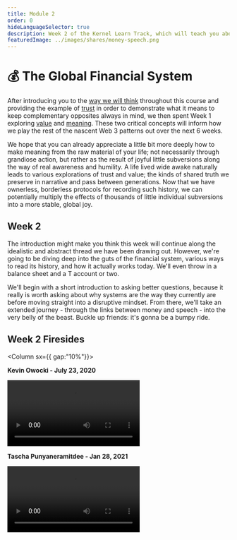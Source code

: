 ```yaml
---
title: Module 2
order: 0
hideLanguageSelector: true
description: Week 2 of the Kernel Learn Track, which will teach you about the history and make-up of the current global financial system and how we can think about augmenting and improving it with a better web.
featuredImage: ../images/shares/money-speech.png
---
```


# 💰 The Global Financial System

After introducing you to the [way we will think](/learn/module-0/play-of-pattern) throughout 
this course and providing the example of [trust](/learn/module-0/trust/) in order to demonstrate 
what it means to keep complementary opposites always in mind, we then spent Week 1 exploring 
[value](/learn/module-1/value/) and [meaning](/learn/module-1/meaning/). These two critical 
concepts will inform how we play the rest of the nascent Web 3 patterns out over the next 6 weeks. 

We hope that you can already appreciate a little bit more deeply how to make meaning from the 
raw material of your life; not necessarily through grandiose action, but rather as the result of 
joyful little subversions along the way of real awareness and humility. A life lived wide awake 
naturally leads to various explorations of trust and value; the kinds of shared truth we preserve 
in narrative and pass between generations. Now that we have ownerless, borderless protocols for 
recording such history, we can potentially multiply the effects of thousands of little 
individual subversions into a more stable, global joy.

## Week 2

The introduction might make you think this week will continue along the idealistic and abstract 
thread we have been drawing out. However, we're going to be diving deep into the guts of the 
financial system, various ways to read its history, and how it actually works today. We'll even 
throw in a balance sheet and a T account or two.  

We'll begin with a short introduction to asking better questions, because it really is worth 
asking about why systems are the way they currently are before moving straight into a disruptive 
mindset. From there, we'll take an extended journey - through the links between money and 
speech - into the very belly of the beast. Buckle up friends: it's gonna be a bumpy ride.

## Week 2 Firesides

<Column sx={{ gap:"10%"}}>

<Box>

**Kevin Owocki - July 23, 2020**

<Video src="https://www.youtube.com/embed/1tHQ9K5Oj9s?start=380" />

</Box>

<Box>

**Tascha Punyaneramitdee - Jan 28, 2021**

<Video src="https://www.youtube.com/embed/pCHVmUz8maQ?start=199" />

</Box>

</Column>